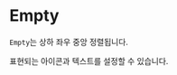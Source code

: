 


<Meta
  title="components/Empty"
  component={Empty}
/>

# Empty

`Empty`는 상하 좌우 중앙 정렬됩니다.

표현되는 아이콘과 텍스트를 설정할 수 있습니다.

<Canvas of={EmptyStories.Default} />
<Controls of={EmptyStories.Default} />
